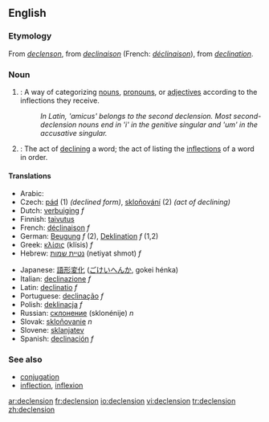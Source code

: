 ==English==
===Etymology===
From {{ME.}} ''[[declenson]]'', from {{MF.}} ''[[declinaison]]'' (French: ''[[déclinaison]]''), from {{L.}} ''[[declination]]''.

===Noun===
{{wikipedia}}
{{en-noun}}

#{{grammar}}: A way of categorizing [[noun]]s, [[pronoun]]s, or [[adjective]]s according to the inflections they receive.
#: ''In Latin, 'amicus' belongs to the second declension. Most second-declension nouns end in 'i' in the genitive singular and 'um' in the accusative singular.''
#{{grammar}}: The act of [[declining]] a word; the act of listing the [[inflection]]s of a word in order.

====Translations====
{{top}}
*Arabic: {{ARchar|[[تصريف الاسماء|تَصْرِيفُ الأسْمَاء]]}} {{IPAchar|(taʂríːfu l-’asmáː’)}}
*Czech: [[pád]] {{m}} (1) ''(declined form)'', [[skloňování]] {{n}} (2) ''(act of declining)''
*Dutch: [[verbuiging]] ''f''
*Finnish: [[taivutus]]
*French: [[déclinaison]] ''f''
*German: [[Beugung]] ''f'' (2), [[Deklination]] ''f'' (1,2)
*Greek: [[κλίσις]] (klísis) ''f''
*Hebrew: [[נטײת שמות]] (netiyat shmot) ''f''
{{mid}}
*Japanese: [[語形変化]] ([[ごけいへんか]], gokei hénka)
*Italian: [[declinazione]] ''f''
*Latin: [[declinatio]] ''f''
*Portuguese: [[declinação]] ''f''
*Polish: [[deklinacja]] ''f''
*Russian: [[склонение]] (sklonénije) ''n''
*Slovak: [[skloňovanie]] ''n''
*Slovene: [[sklanjatev]] {{f}}
*Spanish: [[declinación]] ''f''
{{bottom}}

===See also===
*[[conjugation]]
*[[inflection]], [[inflexion]]

[[ar:declension]]
[[fr:declension]]
[[io:declension]]
[[vi:declension]]
[[tr:declension]]
[[zh:declension]]